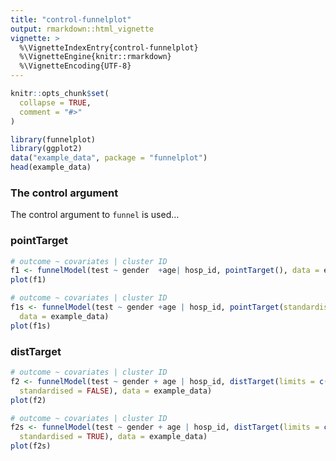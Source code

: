 ```yaml
---
title: "control-funnelplot"
output: rmarkdown::html_vignette
vignette: >
  %\VignetteIndexEntry{control-funnelplot}
  %\VignetteEngine{knitr::rmarkdown}
  %\VignetteEncoding{UTF-8}
---
```


```r
knitr::opts_chunk$set(
  collapse = TRUE,
  comment = "#>"
)
```

```r
library(funnelplot)
library(ggplot2)
data("example_data", package = "funnelplot")
head(example_data)
```

### The control argument

The control argument to `funnel` is used...

### pointTarget

```r
# outcome ~ covariates | cluster ID
f1 <- funnelModel(test ~ gender  +age| hosp_id, pointTarget(), data = example_data)
plot(f1)
```

```r
# outcome ~ covariates | cluster ID
f1s <- funnelModel(test ~ gender +age | hosp_id, pointTarget(standardised = TRUE), 
  data = example_data)
plot(f1s)
```

### distTarget

```r
# outcome ~ covariates | cluster ID
f2 <- funnelModel(test ~ gender + age | hosp_id, distTarget(limits = c(0.01,0.05),
  standardised = FALSE), data = example_data)
plot(f2)
```

```r
# outcome ~ covariates | cluster ID
f2s <- funnelModel(test ~ gender + age | hosp_id, distTarget(limits = c(0.01,0.05),
  standardised = TRUE), data = example_data)
plot(f2s)
```

